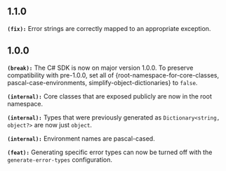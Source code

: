 ## 1.1.0
**`(fix):`** Error strings are correctly mapped to an appropriate exception.

## 1.0.0
**`(break):`** The C# SDK is now on major version 1.0.0. To preserve compatibility with pre-1.0.0, set all of \{root-namespace-for-core-classes, pascal-case-environments, simplify-object-dictionaries\} to `false`.

**`(internal):`** Core classes that are exposed publicly are now in the root namespace.

**`(internal):`** Types that were previously generated as `Dictionary<string, object?>` are now just `object`.

**`(internal):`** Environment names are pascal-cased.

**`(feat):`** Generating specific error types can now be turned off with the `generate-error-types` configuration.

